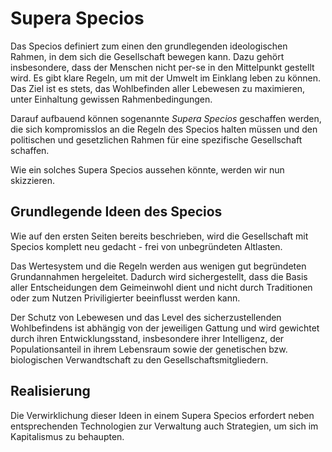 # Supera Specios {#sec-implementation-supera-specios}

Das Specios definiert zum einen den grundlegenden ideologischen Rahmen,
in dem sich die Gesellschaft bewegen kann.
Dazu gehört insbesondere, dass der Menschen nicht per-se in den Mittelpunkt gestellt wird.
Es gibt klare Regeln, um mit der Umwelt im Einklang leben zu können.
Das Ziel ist es stets, das Wohlbefinden aller Lebewesen zu maximieren,
unter Einhaltung gewissen Rahmenbedingungen.

Darauf aufbauend können sogenannte _Supera Specios_ geschaffen werden,
die sich kompromisslos an die Regeln des Specios halten müssen
und den politischen und gesetzlichen Rahmen für eine spezifische Gesellschaft schaffen.

Wie ein solches Supera Specios aussehen könnte, werden wir nun skizzieren.

## Grundlegende Ideen des Specios

Wie auf den ersten Seiten bereits beschrieben,
wird die Gesellschaft mit Specios komplett neu gedacht -
frei von unbegründeten Altlasten.

Das Wertesystem und die Regeln werden aus wenigen gut begründeten Grundannahmen hergeleitet.
Dadurch wird sichergestellt, dass die Basis aller Entscheidungen dem Geimeinwohl dient
und nicht durch Traditionen oder zum Nutzen Priviligierter beeinflusst werden kann.

Der Schutz von Lebewesen und das Level des sicherzustellenden Wohlbefindens
ist abhängig von der jeweiligen Gattung
und wird gewichtet durch ihren Entwicklungsstand, insbesondere ihrer Intelligenz,
der Populationsanteil in ihrem Lebensraum
sowie der genetischen bzw. biologischen Verwandtschaft zu den Gesellschaftsmitgliedern.

## Realisierung

Die Verwirklichung dieser Ideen in einem Supera Specios
erfordert neben entsprechenden Technologien zur Verwaltung
auch Strategien, um sich im Kapitalismus zu behaupten.
